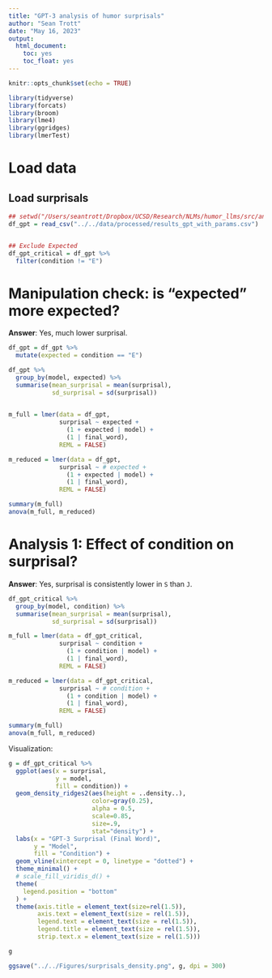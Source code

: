 ```yaml
---
title: "GPT-3 analysis of humor surprisals"
author: "Sean Trott"
date: "May 16, 2023"
output:
  html_document:
    toc: yes
    toc_float: yes
---
```


```r
knitr::opts_chunk$set(echo = TRUE)
```


```r
library(tidyverse)
library(forcats)
library(broom)
library(lme4)
library(ggridges)
library(lmerTest)
```

# Load data

## Load surprisals

```r
## setwd("/Users/seantrott/Dropbox/UCSD/Research/NLMs/humor_llms/src/analysis")
df_gpt = read_csv("../../data/processed/results_gpt_with_params.csv")


## Exclude Expected
df_gpt_critical = df_gpt %>%
  filter(condition != "E")
```

# Manipulation check: is "expected" more expected?

**Answer**: Yes, much lower surprisal.

```r
df_gpt = df_gpt %>%
  mutate(expected = condition == "E")

df_gpt %>%
  group_by(model, expected) %>%
  summarise(mean_surprisal = mean(surprisal),
            sd_surprisal = sd(surprisal))
  

m_full = lmer(data = df_gpt,
              surprisal ~ expected + 
                (1 + expected | model) +
                (1 | final_word),
              REML = FALSE)

m_reduced = lmer(data = df_gpt,
              surprisal ~ # expected + 
                (1 + expected | model) +
                (1 | final_word),
              REML = FALSE)

summary(m_full)
anova(m_full, m_reduced)
```


# Analysis 1: Effect of condition on surprisal?

**Answer**: Yes, surprisal is consistently lower in `S` than `J`.

```r


df_gpt_critical %>%
  group_by(model, condition) %>%
  summarise(mean_surprisal = mean(surprisal),
            sd_surprisal = sd(surprisal))

m_full = lmer(data = df_gpt_critical,
              surprisal ~ condition + 
                (1 + condition | model) +
                (1 | final_word),
              REML = FALSE)

m_reduced = lmer(data = df_gpt_critical,
              surprisal ~ # condition + 
                (1 + condition | model) +
                (1 | final_word),
              REML = FALSE)

summary(m_full)
anova(m_full, m_reduced)
```


Visualization:

```r
g = df_gpt_critical %>%
  ggplot(aes(x = surprisal,
             y = model,
             fill = condition)) +
  geom_density_ridges2(aes(height = ..density..), 
                       color=gray(0.25), 
                       alpha = 0.5, 
                       scale=0.85, 
                       size=.9, 
                       stat="density") +
  labs(x = "GPT-3 Surprisal (Final Word)",
       y = "Model",
       fill = "Condition") +
  geom_vline(xintercept = 0, linetype = "dotted") +
  theme_minimal() +
  # scale_fill_viridis_d() +
  theme(
    legend.position = "bottom"
  ) + 
  theme(axis.title = element_text(size=rel(1.5)),
        axis.text = element_text(size = rel(1.5)),
        legend.text = element_text(size = rel(1.5)),
        legend.title = element_text(size = rel(1.5)),
        strip.text.x = element_text(size = rel(1.5)))

g

ggsave("../../Figures/surprisals_density.png", g, dpi = 300)


```

